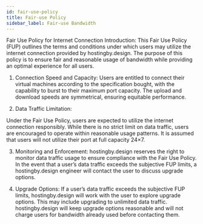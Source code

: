 ```yaml
---
id: fair-use-policy
title: Fair-use Policy
sidebar_label: Fair-use Bandwidth
---
```


Fair Use Policy for Internet Connection
Introduction:
This Fair Use Policy (FUP) outlines the terms and conditions under which users may utilize the internet connection provided by hostingby.design. The purpose of this policy is to ensure fair and reasonable usage of bandwidth while providing an optimal experience for all users.

1. Connection Speed and Capacity:
Users are entitled to connect their virtual machines according to the specification bought, with the capability to burst to their maximum port capacity. The upload and download speeds are symmetrical, ensuring equitable performance. 

2. Data Traffic Limitation:

Under the Fair Use Policy, users are expected to utilize the internet connection responsibly. While there is no strict limit on data traffic, users are encouraged to operate within reasonable usage patterns. It is assumed that users will not utilize their port at full capacity 24×7.

3. Monitoring and Enforcement:
hostingby.design reserves the right to monitor data traffic usage to ensure compliance with the Fair Use Policy. In the event that a user’s data traffic exceeds the subjective FUP limits, a hostingby.design engineer will contact the user to discuss upgrade options.

4. Upgrade Options:
If a user’s data traffic exceeds the subjective FUP limits, hostingby.design will work with the user to explore upgrade options. This may include upgrading to unlimited data traffic. hostingby.design will keep upgrade options reasonable and will not charge users for bandwidth already used before contacting them.